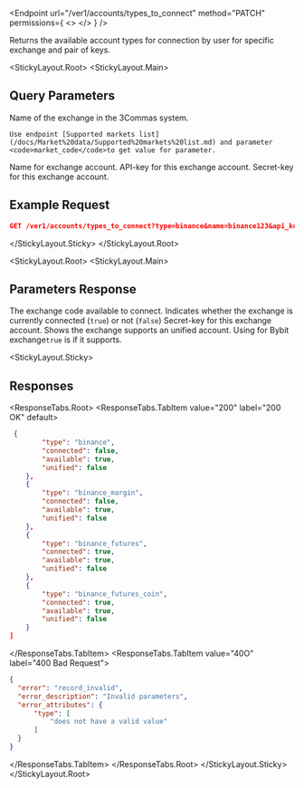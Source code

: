
<Endpoint
  url="/ver1/accounts/types_to_connect"
  method="PATCH"
  permissions={
    <>
      <Permission title="Permission" description="NONE" />
      <Permission title="Security" description="SIGNED" />
    </>
  }
/>

Returns the available account types for connection by user for specific exchange and pair of keys.

<StickyLayout.Root>
<StickyLayout.Main>

## Query Parameters

<ApiParam name='type' type='string' id="type" required>
    Name of the exchange in the 3Commas system.

    Use endpoint [Supported markets list](/docs/Market%20data/Supported%20markets%20list.md) and parameter <code>market_code</code>to get value for parameter.
</ApiParam>

<ApiParam name='name' type='string' id="name" required>
    Name for exchange account.
</ApiParam>

<ApiParam name='api_key' type='string' id="api_key" required>
    API-key for this exchange account.
</ApiParam>

<ApiParam name='secret' type='string' id="secret" required>
    Secret-key for this exchange account.
</ApiParam>
</StickyLayout.Main>
<StickyLayout.Sticky>

## Example Request

```json
GET /ver1/accounts/types_to_connect?type=binance&name=binance123&api_key=6q4zuON***XKi8kOMepGT***xcxkBlIACvhY***8Qr97MsAT9***p4qe9Uezqrrd&secret=7CfL1slT***8xzCsgzA***4yfNGvOav***QO
```

</StickyLayout.Sticky>
</StickyLayout.Root>

<StickyLayout.Root>
<StickyLayout.Main>

<h2> Parameters Response </h2>

<ApiParam name='type' type='string' id="type">
   The exchange code available to connect.
</ApiParam>

<ApiParam name='connected' type='boolean' id="connected">
   Indicates whether the exchange is currently connected (<code>true</code>) or not (<code>false</code>)
</ApiParam>

<ApiParam name='available' type='boolean' id="available">
   Secret-key for this exchange account.
</ApiParam>

<ApiParam name='unified' type='boolean' id="unified">
  Shows the exchange supports an unified account. 
  Using for Bybit exchange<code>true</code> is if it supports.
</ApiParam>
</StickyLayout.Main>
   

<StickyLayout.Sticky>


## Responses

<ResponseTabs.Root>
<ResponseTabs.TabItem value="200" label="200 OK" default>

```json
 {
        "type": "binance",
        "connected": false,
        "available": true,
        "unified": false
    },
    {
        "type": "binance_margin",
        "connected": false,
        "available": true,
        "unified": false
    },
    {
        "type": "binance_futures",
        "connected": true,
        "available": true,
        "unified": false
    },
    {
        "type": "binance_futures_coin",
        "connected": true,
        "available": true,
        "unified": false
    }
]
```
</ResponseTabs.TabItem>
<ResponseTabs.TabItem value="40O" label="400 Bad Request">

  ```json
{
    "error": "record_invalid",
    "error_description": "Invalid parameters",
    "error_attributes": {
        "type": [
            "does not have a valid value"
        ]
    }
}
```
</ResponseTabs.TabItem>
</ResponseTabs.Root>
</StickyLayout.Sticky>
</StickyLayout.Root>
